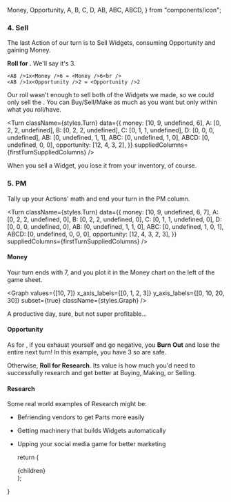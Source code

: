 
  Money,
  Opportunity,
  A,
  B,
  C,
  D,
  AB,
  ABC,
  ABCD,
} from "components/icon";

### 4. Sell

The last Action of our turn is to Sell Widgets, consuming Opportunity and gaining Money.

<ActionsTable actions={[ACTIONS.SELL]} className={styles.ActionsTable} />

**Roll for <Opportunity />.** We'll say it's 3.

    <AB />1x<Money />6 = <Money />6<br />
    <AB />1x<Opportunity />2 = <Opportunity />2

Our <Opportunity /> roll wasn't enough to sell both of the Widgets we made, so we could only sell the <AB />. You can Buy/Sell/Make as much as you want but only within what you roll/have.

<Turn
  className={styles.Turn}
  data={{
    money: [10, 9, undefined, 6],
    A: [0, 2, 2, undefined],
    B: [0, 2, 2, undefined],
    C: [0, 1, 1, undefined],
    D: [0, 0, 0, undefined],
    AB: [0, undefined, 1, 1],
    ABC: [0, undefined, 1, 0],
    ABCD: [0, undefined, 0, 0],
    opportunity: [12, 4, 3, 2],
  }}
  suppliedColumns={firstTurnSuppliedColumns}
/>

When you sell a Widget, you lose it from your inventory, of course.

### 5. PM

Tally up your Actions' math and end your turn in the PM column.

<Turn
  className={styles.Turn}
  data={{
    money: [10, 9, undefined, 6, 7],
    A: [0, 2, 2, undefined, 0],
    B: [0, 2, 2, undefined, 0],
    C: [0, 1, 1, undefined, 0],
    D: [0, 0, 0, undefined, 0],
    AB: [0, undefined, 1, 1, 0],
    ABC: [0, undefined, 1, 0, 1],
    ABCD: [0, undefined, 0, 0, 0],
    opportunity: [12, 4, 3, 2, 3],
  }}
  suppliedColumns={firstTurnSuppliedColumns}
/>

#### Money

Your turn ends with <Icon id="money" />7, and you plot it in the Money chart on the left of the game sheet.

<Graph
  values={[10, 7]}
  x_axis_labels={[0, 1, 2, 3]}
  y_axis_labels={[0, 10, 20, 30]}
  subset={true}
  className={styles.Graph}
/>

A productive day, sure, but not super profitable...

#### Opportunity

As for <Opportunity />, if you exhaust yourself and go negative, you **Burn Out** and lose the entire next turn! In this example, you have <Icon id="opportunity" />3 so are safe.

Otherwise, **Roll for Research**. Its value is how much <Opportunity /> you'd need to successfully research and get better at Buying, Making, or Selling.

#### Research

Some real world examples of Research might be:

- Befriending vendors to get Parts more easily
- Getting machinery that builds Widgets automatically
- Upping your social media game for better marketing

  return (
    <div className={styles.rules}>
      {children}
    </div>
  );

}
